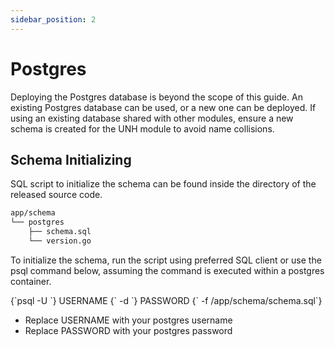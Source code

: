 ```yaml
---
sidebar_position: 2
---
```


# Postgres

Deploying the Postgres database is beyond the scope of this guide. An existing Postgres database can be used, or a new
one can be deployed. If using an existing database shared with other modules, ensure a new schema is created for the
UNH module to avoid name collisions.

## Schema Initializing

SQL script to initialize the schema can be found inside the directory of the released source code.

```bash
app/schema
└── postgres
    ├── schema.sql
    └── version.go
```

To initialize the schema, run the script using preferred SQL client or use the psql command below, assuming the
command is executed within a postgres container.

<CodeBlock language="bash">
    {`psql -U `}
    <span className="highlight">USERNAME</span>
    {` -d `}
    <span className="highlight">PASSWORD</span>
    {` -f /app/schema/schema.sql`}
</CodeBlock>

- Replace <span className="highlight">USERNAME</span> with your postgres username
- Replace <span className="highlight">PASSWORD</span> with your postgres password
